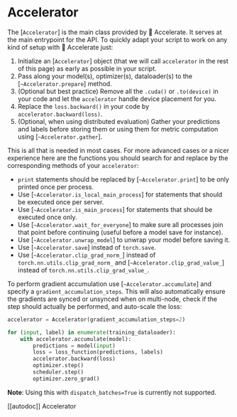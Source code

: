 <!--Copyright 2021 The HuggingFace Team. All rights reserved.

Licensed under the Apache License, Version 2.0 (the "License"); you may not use this file except in compliance with
the License. You may obtain a copy of the License at

http://www.apache.org/licenses/LICENSE-2.0

Unless required by applicable law or agreed to in writing, software distributed under the License is distributed on
an "AS IS" BASIS, WITHOUT WARRANTIES OR CONDITIONS OF ANY KIND, either express or implied. See the License for the
specific language governing permissions and limitations under the License.
-->

# Accelerator

The [`Accelerator`] is the main class provided by 🤗 Accelerate. It serves at the main entrypoint for
the API. To quickly adapt your script to work on any kind of setup with 🤗 Accelerate just:

1. Initialize an [`Accelerator`] object (that we will call `accelerator` in the rest of this
   page) as early as possible in your script.
2. Pass along your model(s), optimizer(s), dataloader(s) to the [`~Accelerator.prepare`] method.
3. (Optional but best practice) Remove all the `.cuda()` or `.to(device)` in your code and let the
   `accelerator` handle device placement for you.
4. Replace the `loss.backward()` in your code by `accelerator.backward(loss)`.
5. (Optional, when using distributed evaluation) Gather your predictions and labels before storing them or using
   them for metric computation using [`~Accelerator.gather`].

This is all that is needed in most cases. For more advanced cases or a nicer experience here are the functions you
should search for and replace by the corresponding methods of your `accelerator`:

- `print` statements should be replaced by [`~Accelerator.print`] to be only printed once per
  process.
- Use [`~Accelerator.is_local_main_process`] for statements that should be executed once per server.
- Use [`~Accelerator.is_main_process`] for statements that should be executed once only.
- Use [`~Accelerator.wait_for_everyone`] to make sure all processes join that point before continuing
  (useful before a model save for instance).
- Use [`~Accelerator.unwrap_model`] to unwrap your model before saving it.
- Use [`~Accelerator.save`] instead of `torch.save`.
- Use [`~Accelerator.clip_grad_norm_`] instead of `torch.nn.utils.clip_grad_norm_` and
  [`~Accelerator.clip_grad_value_`] instead of `torch.nn.utils.clip_grad_value_`.

To perform gradient accumulation use [`~Accelerator.accumulate`] and specify a `gradient_accumulation_steps`. 
This will also automatically ensure the gradients are synced or unsynced when on multi-node, check if the step should
actually be performed, and auto-scale the loss:

```python
accelerator = Accelerator(gradient_accumulation_steps=2)

for (input, label) in enumerate(training_dataloader):
    with accelerator.accumulate(model):
        predictions = model(input)
        loss = loss_function(predictions, labels)
        accelerator.backward(loss)
        optimizer.step()
        scheduler.step()
        optimizer.zero_grad()
```

**Note**: Using this with `dispatch_batches=True` is currently not supported.

[[autodoc]] Accelerator
